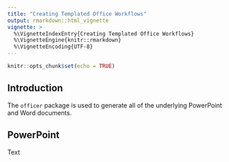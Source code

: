 ```yaml
---
title: "Creating Templated Office Workflows"
output: rmarkdown::html_vignette
vignette: >
  %\VignetteIndexEntry{Creating Templated Office Workflows}
  %\VignetteEngine{knitr::rmarkdown}
  %\VignetteEncoding{UTF-8}
---
```



```r
knitr::opts_chunk$set(echo = TRUE)
```

## Introduction

The ``officer`` package is used to generate all of the underlying PowerPoint and Word documents. 

## PowerPoint
Text
